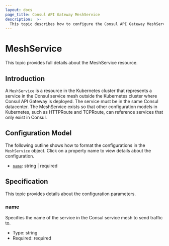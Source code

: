 ```yaml
---
layout: docs
page_title: Consul API Gateway MeshService
description:  >-
  This topic describes how to configure the Consul API Gateway MeshService object
---
```


# MeshService

This topic provides full details about the MeshService resource.

## Introduction

A `MeshService` is a resource in the Kubernetes cluster that represents a service in the Consul service mesh outside the Kubernetes cluster where Consul API Gateway is deployed. The service must be in the same Consul datacenter. The MeshService exists so that other configuration models in Kubernetes, such as HTTPRoute and TCPRoute, can reference services that only exist in Consul.


## Configuration Model

The following outline shows how to format the configurations in the `MeshService` object. Click on a property name to view details about the configuration.

* [`name`](#name): string | required


## Specification

This topic provides details about the configuration parameters.

### name
Specifies the name of the service in the Consul service mesh to send traffic to.
* Type: string
* Required: required

